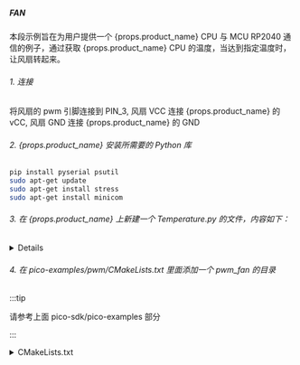 ##### FAN

本段示例旨在为用户提供一个 {props.product_name} CPU 与 MCU RP2040 通信的例子，通过获取 {props.product_name} CPU 的温度，当达到指定温度时，让风扇转起来。

###### 1. 连接

将风扇的 pwm 引脚连接到 PIN_3, 风扇 VCC 连接 {props.product_name} 的 vCC, 风扇 GND 连接 {props.product_name} 的 GND

###### 2. {props.product_name} 安装所需要的 Python 库

```bash
pip install pyserial psutil
sudo apt-get update
sudo apt-get install stress
sudo apt-get install minicom
```

###### 3. 在 {props.product_name} 上新建一个 Temperature.py 的文件，内容如下：

<details>

    <summary>Temperature.py</summary>

```py

    import psutil
    import serial
    import time

    SERIAL_PORT = '/dev/ttyS0'
    BAUD_RATE = 115200

    set = serial.Serial(SERIAL_PORT, BAUD_RATE)

    def get_cpu_temperature():
        # get temperature from PC Host
        temps = psutil.sensors_temperatures()
        if 'coretemp' in temps:
            cpu_temp = temps['coretemp'][0].current
            return cpu_temp
        else:
            return None

    try:
        while True:
            temp = get_cpu_temperature()
            if temp is not None:
                print(f"CPU Temperature: {temp}°C")
                set.write(f"{temp}\n".encode())
            else:
                print("Unable to read temperature.")
            time.sleep(1)
    except KeyboardInterrupt:
        set.close()
        print("Program terminated.")

```

</details>

###### 4. 在 pico-examples/pwm/CMakeLists.txt 里面添加一个 pwm_fan 的目录

:::tip

请参考上面 pico-sdk/pico-examples 部分

:::

<details>
<summary>CMakeLists.txt</summary>
```txt

    add_executable(pwm_fan
        pwm_fan.c
        )

    # pull in common dependencies and additional pwm hardware support
    target_link_libraries(pwm_fan pico_stdlib hardware_pwm)

    # create map/bin/hex file etc.
    pico_add_extra_outputs(pwm_fan)

    # add url via pico_set_program_url
    example_auto_set_url(pwm_fan)

````

</details>

###### 5. 在 pico-examples/pwm/pwm_fan/ 目录下新建一个 CMakeLists.txt， 内容如下：

<details>

    <summary>CMakeLists.txt</summary>

```txt

    add_executable(pwm_fan
        pwm_fan.c
        )

    # pull in common dependencies and additional pwm hardware support
    target_link_libraries(pwm_fan pico_stdlib hardware_pwm)

    # create map/bin/hex file etc.
    pico_add_extra_outputs(pwm_fan)

    # add url via pico_set_program_url
    example_auto_set_url(pwm_fan)

```

</details>

###### 6. 在 pico-examples/pwm/pwm_fan/ 目录下新建一个 pwm_fan.c，内容如下：

<details>

    <summary>pwm_fan.c</summary>

```c
    #include <stdio.h>
    #include <stdlib.h>
    #include "pico/stdlib.h"
    #include "hardware/uart.h"
    #include "hardware/pwm.h"

    #define UART_ID uart0
    #define BAUD_RATE 115200
    #define UART_TX_PIN 0
    #define UART_RX_PIN 1
    #define FAN_PWM_PIN 28
    #define TEMP_THRESHOLD 60.0

    void set_pwm_duty_cycle(uint slice_num, uint channel, float duty_cycle) {
        if (duty_cycle < 0.0f) duty_cycle = 0.0f;
        if (duty_cycle > 100.0f) duty_cycle = 100.0f;
        uint16_t level = (uint16_t)(duty_cycle * (float)(1 << 16) / 100.0f);
        pwm_set_gpio_level(FAN_PWM_PIN, level);
    }

    int main() {
        stdio_init_all();

        uart_init(UART_ID, BAUD_RATE);
        gpio_set_function(UART_TX_PIN, GPIO_FUNC_UART);
        gpio_set_function(UART_RX_PIN, GPIO_FUNC_UART);

        uart_set_format(UART_ID, 8, 1, UART_PARITY_NONE);
        uart_set_fifo_enabled(UART_ID, false);

        gpio_set_function(FAN_PWM_PIN, GPIO_FUNC_PWM);
        uint slice_num = pwm_gpio_to_slice_num(FAN_PWM_PIN);
        pwm_config config = pwm_get_default_config();
        pwm_config_set_clkdiv(&config, 4.0f);
        pwm_init(slice_num, &config, true);

        char buffer[32];
        int index = 0;

        printf("Waiting for data...\n");

        while (1) {
            if (uart_is_readable(UART_ID)) {
                char c = uart_getc(UART_ID);
                if (c == '\n') {
                    buffer[index] = '\0';
                    float temperature = atof(buffer);
                    printf("Received temperature: %.2f°C\n", temperature);
                    if (temperature > TEMP_THRESHOLD) {
                        set_pwm_duty_cycle(slice_num, PWM_CHAN_A, 100.0f);
                    } else {
                        set_pwm_duty_cycle(slice_num, PWM_CHAN_A, 0.0f);
                    }
                    index = 0;
                } else {
                    buffer[index++] = c;
                    if (index >= sizeof(buffer)) {
                        index = sizeof(buffer) - 1;
                    }
                }
            }
        }

        return 0;
    }

```

</details>

###### 7. 编译

```bash
cd pico-example/build
rm -rf *
cmake ..
make -j$(nproc)
```

成功编译后，在 build/pwm/pwm_fan 目录下会产生一个名为 pwm_fan.uf2 的文件

###### 8. 烧录

  - <a href={props.flash_url}>重启 RP2040</a>
  - 将 pwm_fan.uf2 文件拖入到 RP2040 中，待 RP2040 消失后， 程序开始读取 /dev/ttyS0 的消息

###### 9. 板端运行 Temperature.py

```bash
sudo python3 Temperature.py
```

程序成功运行的话，该程序会获取 {props.product_name} 当前温度，将温度发送到串口 /dev/ttyS0，并格式化输出温度，如 "CPU Temperature: 42.0°C"

###### 10. 板端运行 minicom

```bash
sudo minicom -D /dev/ttyS0 -b 115200
```

查看 RP2040 是否有接收到来自 {props.product_name} 发送的温度，若成功接收到， minicom 会输出相应温度，如： "Received temperature: 42.00°C"
````
